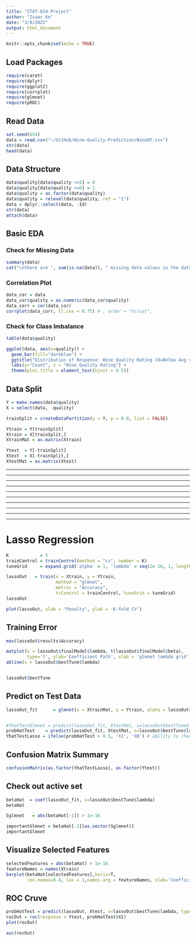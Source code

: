 ```yaml
---
title: "STAT-654-Project"
author: "Isaac Ke"
date: "3/9/2022"
output: html_document
---
```


```r
knitr::opts_chunk$set(echo = TRUE)

```

## Load Packages
```r
require(caret)
require(dplyr)
require(ggplot2)
require(corrplot)
require(glmnet)
require(pROC)
```

## Read Data
```r
set.seed(654)
data = read.csv("~/GitHub/Wine-Quality-Prediction/WineQT.csv")
str(data)
head(data)
```

## Data Structure
``` r
data$quality[data$quality <=5] = 0
data$quality[data$quality >=6] = 1
data$quality = as.factor(data$quality)
data$quality = relevel(data$quality, ref = "1")
data = dplyr::select(data, -Id)
str(data)
attach(data)
```

## Basic EDA
### Check for Missing Data
```r
summary(data)
cat("\nthere are ", sum(is.na(data)), " missing data values in the dataset")
```

### Correlation Plot
```r
data_cor = data
data_cor$quality = as.numeric(data_cor$quality)
data_corr = cor(data_cor)
corrplot(data_corr, tl.cex = 0.75) # , order = "hclust",
```

### Check for Class Imbalance
```r
table(data$quality)

ggplot(data, aes(x=quality)) + 
  geom_bar(fill="darkblue") + 
  ggtitle("Distribution of Response: Wine Quality Rating (0=Below Avg vs. 1=Above Avg)") +
  labs(y="Count", x = "Wine Quality Rating") +
  theme(plot.title = element_text(hjust = 0.5))

```

## Data Split
``` r
Y = make.names(data$quality)
X = select(data, -quality) 

trainSplit = createDataPartition(y = Y, p = 0.8, list = FALSE)

Ytrain = Y[trainSplit]
Xtrain = X[trainSplit,]
XtrainMat = as.matrix(Xtrain)

Ytest  = Y[-trainSplit]
Xtest  = X[-trainSplit,]
XtestMat = as.matrix(Xtest)
```

**********************************************************************************
**********************************************************************************
**********************************************************************************
**********************************************************************************
**********************************************************************************
**********************************************************************************
**********************************************************************************
**********************************************************************************
**********************************************************************************
**********************************************************************************


# Lasso Regression
```r
K            = 5
trainControl = trainControl(method = "cv", number = K)
tuneGrid     = expand.grid('alpha' = 1, 'lambda' = seq(2e-16, 1, length.out = 10))

lassoOut   = train(x = Xtrain, y = Ytrain,
                   method = "glmnet",
                   metric = "Accuracy",
                   trControl = trainControl, tuneGrid = tuneGrid)
lassoOut
```

```r
plot(lassoOut, xlab = "Penalty", ylab = 'K-fold CV')
```

## Training Error 
```r
max(lassoOut$results$Accuracy)
```

```r
matplot(x = lassoOut$finalModel$lambda, t(lassoOut$finalModel$beta),
        type='l', ylab='Coefficient Path', xlab = 'glmnet lambda grid')
abline(v = lassoOut$bestTune$lambda)


lassoOut$bestTune
```


## Predict on Test Data
```r
lassoOut_fit      = glmnet(x = XtrainMat, y = Ytrain, alpha = lassoOut$bestTune$alpha, family = 'binomial')


#YhatTestGlmnet = predict(lassoOut_fit, XtestMat, s=lassoOut$bestTune$lambda, type = 'class')
probHatTest    = predict(lassoOut_fit, XtestMat, s=lassoOut$bestTune$lambda, type = 'response')
YhatTestLasso = ifelse(probHatTest > 0.5, 'X1', 'X0') # ability to change treshold 

```


## Confusion Matrix Summary
```r
confusionMatrix(as.factor(YhatTestLasso), as.factor(Ytest))
```

## Check out active set
```r
betaHat  = coef(lassoOut_fit, s=lassoOut$bestTune$lambda)
betaHat

Sglmnet   = abs(betaHat[-1]) > 1e-16

importantGlmnet = betaHat[-1][as.vector(Sglmnet)]
importantGlmnet
```


## Visualize Selected Features
```r
selectedFeatures = abs(betaHat) > 1e-16
featureNames = names(Xtrain)
barplot(betaHat[selectedFeatures],horiz=T,
        cex.names=0.4, las = 1,names.arg = featureNames, xlab='Coefficient')
```


## ROC Cruve
```r
probHatTest = predict(lassoOut, Xtest, s=lassoOut$bestTune$lambda, type = 'prob')
rocOut = roc(response = Ytest, probHatTest$X1)
plot(rocOut)
```

```r
auc(rocOut)
```